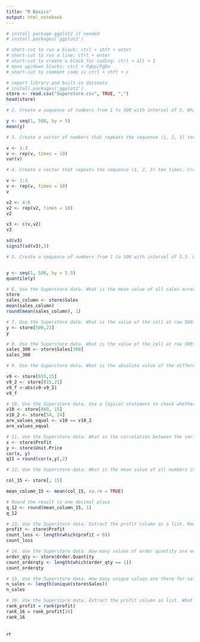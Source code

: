 ---
title: "R Basics"
output: html_notebook
---

```{r}
# install package ggplot2 if needed 
# install.packages('ggplot2')

# short-cut to run a block: ctrl + shft + enter
# short-cut to run a line: ctrl + enter
# short-cut to create a block for coding: ctrl + alt + I
# move up/down blocks: ctrl + PgUp/PgDn
# short-cut to comment code is ctrl + shft + c

```

```{r}
# import library and built-in datasets 
# install.packages('ggplot2')
store <- read.csv("Superstore.csv", TRUE, ",")
head(store)
```

```{r}
# 2. Create a sequence of numbers from 1 to 500 with interval of 5. What is the mean of this sequence? Round your answer to nearest 1 decimal. 

y <- seq(1, 500, by = 5)
mean(y)
```

```{r}
# 3. Create a vector of numbers that repeats the sequence (1, 2, 3) ten times. What is the variance of this vector? Round your answer to nearest 2 decimals. 

v <- 1:3
v <- rep(v, times = 10)
var(v)
```

```{r}
# 4. Create a vector that repeats the sequence (1, 2, 3) ten times. Create another vector that repeats the sequence (4, 5, 6) ten times. Concatenate the vectors using c(v1, v2). What is the standard deviation of the resulting vector? Round your answer to nearest 2 decimals. 

v <- 1:3
v <- rep(v, times = 10)
v

v2 <- 4:6
v2 <- rep(v2, times = 10)
v2

v3 <- c(v,v2)
v3

sd(v3)
signif(sd(v3),3)


```

```{r}
# 5. Create a sequence of numbers from 1 to 500 with interval of 5.5. What is the number at the 75th percentile? Round your answer to nearest 2 decimals. 


y <- seq(1, 500, by = 5.5)
quantile(y)

```

```{r}
# 6. Use the Superstore data. What is the mean value of all sales across all transactions (rows) in the data? Round your answer to nearest 1 decimal. 
store
sales_column <- store$Sales
mean(sales_column)
round(mean(sales_column), 1)
```

```{r}
# 7. Use the Superstore data. What is the value of the cell at row 500 and column 21? 
y <- store[500,21]
y
```


```{r}
# 8. Use the Superstore data. What is the value of the cell at row 300 in the sales column?
sales_300 <- store$Sales[300]
sales_300
```


```{r}
# 9. Use the Superstore data. What is the absolute value of the difference between the values at index (655, 15) and index (815, 21)? Use the abs() function. 

v9 <- store[655,15]
v9_2 <- store[815,21]
v9_f <-abs(v9-v9_2)
v9_f

```


```{r}
# 10. Use the Superstore data. Use a logical statement to check whether the values at index (860, 15) and index (54, 24) are equal. What does the logical statement return? 
v10 <- store[860, 15]
v10_2 <- store[54, 24]
are_values_equal <- v10 == v10_2
are_values_equal
```


```{r}
# 11. Use the Superstore data. What is the correlation between the variables profit and unit price? Round your answer to nearest 2 decimals. 
x <- store$Profit
y <- store$Unit.Price
cor(x, y)
q11 = round(cor(x,y),2)
```


```{r}
# 12. Use the Superstore data. What is the mean value of all numbers in column 15 (i.e. the column with index 15) in the data? Round your answer to nearest 1 decimal. 

col_15 <- store[, 15]

mean_column_15 <- mean(col_15, na.rm = TRUE) 

# Round the result to one decimal place
q_12 <- round(mean_column_15, 1)
q_12
```


```{r}
# 13. Use the Superstore data. Extract the profit column as a list. How many values of profit are less than 0? One way is to use the length() function to get the number of elements in a list.
profit <- store$Profit
count_loss <- length(which(profit < 0))
count_loss
```


```{r}
# 14. Use the Superstore data. How many values of order quantity are equal to 1?
order_qty <- store$Order.Quantity
count_orderqty <- length(which(order_qty == 1))
count_orderqty

```


```{r}
# 15. Use the Superstore data. How many unique values are there for sales?
n_sales <- length(unique(store$Sales))
n_sales
```


```{r}
# 16. Use the Superstore data. Extract the profit column as list. What is the rank of the value at index 16 in the entire list? 
rank_profit = rank(profit)
rank_16 = rank_profit[16]
rank_16


```


```{r}
```


```{r}
```r